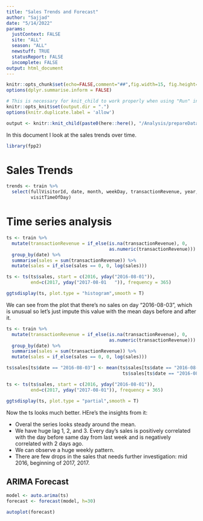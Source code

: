 ```yaml
---
title: "Sales Trends and Forecast"
author: "Sajjad"
date: "5/14/2022"
params:
  justContext: FALSE
  site: "ALL"
  season: "ALL"
  newstuff: TRUE
  statusReport: FALSE
  incomplete: FALSE
output: html_document
---
```


```r
knitr::opts_chunk$set(echo=FALSE,comment="##",fig.width=15, fig.height=6.5,dpi=2*72, warning=F)
options(dplyr.summarise.inform = FALSE)
```

```r
# This is necessary for knit_child to work properly when using "Run" in RStudio
knitr::opts_knit$set(output.dir = ".")
options(knitr.duplicate.label = 'allow')
```

```r
output <- knitr::knit_child(paste0(here::here(), "/Analysis/prepareData.Rmd"))
```

In this document I look at the sales trends over time.  
```r
library(fpp2)
```


# Sales Trends
```r
trends <- train %>%
  select(fullVisitorId, date, month, weekDay, transactionRevenue, year, 
         visitTimeOfDay)
```

# Time series analysis
```r
ts <- train %>%
  mutate(transactionRevenue = if_else(is.na(transactionRevenue), 0,
                                      as.numeric(transactionRevenue))) %>%
  group_by(date) %>%
  summarise(sales = sum(transactionRevenue)) %>%
  mutate(sales = if_else(sales == 0, 0, log(sales)))
```

```r
ts <- ts(ts$sales, start = c(2016, yday("2016-08-01")), 
         end=c(2017, yday("2017-08-01	")), frequency = 365)
```

```r
ggtsdisplay(ts, plot.type = "histogram",smooth = T)

```

We can see from the plot that there's no sales on day "2016-08-03", which is 
unusual so let's just impute this value with the mean days before and after it.

```r
ts <- train %>%
  mutate(transactionRevenue = if_else(is.na(transactionRevenue), 0,
                                      as.numeric(transactionRevenue))) %>%
  group_by(date) %>%
  summarise(sales = sum(transactionRevenue)) %>%
  mutate(sales = if_else(sales == 0, 0, log(sales)))

ts$sales[ts$date == "2016-08-03"] <- mean(ts$sales[ts$date == "2016-08-02"],
                                           ts$sales[ts$date == "2016-08-04"])
```

```r
ts <- ts(ts$sales, start = c(2016, yday("2016-08-01")), 
         end=c(2017, yday("2017-08-01")), frequency = 365)
```

```r
ggtsdisplay(ts, plot.type = "partial",smooth = T)
```

Now the ts looks much better. HEre's the insights from it:

+ Overal the series looks steady around the mean.
+ We have huge lag 1, 2, and 3. Every day's sales is positively correlated with the day before
same day from last week and is negatively correlated with 2 days ago.
+ We can observe a huge weekly pattern.
+ There are few drops in the sales that needs further investigation: mid 2016, beginning of 2017, 2017.


## ARIMA Forecast
```r
model <- auto.arima(ts)
forecast <- forecast(model, h=30)
```

```r
autoplot(forecast)
```